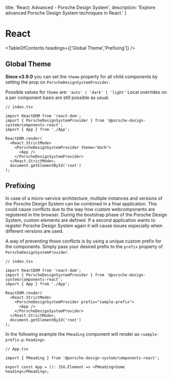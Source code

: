 
  title: 'React: Advanced - Porsche Design System',
  description: 'Explore advanced Porsche Design System techniques in React.'
}

# React

<TableOfContents headings={['Global Theme','Prefixing']} />

## Global Theme

**Since v3.9.0** you can set the `theme` property for all child components by setting the prop on
`PorscheDesignSystemProvider`.

Possible values for `theme` are: `'auto' | 'dark' | 'light'`
Local overrides on a per component basis are still possible as usual.

```tsx
// index.tsx

import ReactDOM from 'react-dom';
import { PorscheDesignSystemProvider } from '@porsche-design-system/components-react';
import { App } from './App';

ReactDOM.render(
  <React.StrictMode>
    <PorscheDesignSystemProvider theme="dark">
      <App />
    </PorscheDesignSystemProvider>
  </React.StrictMode>,
  document.getElementById('root')
);
```

## Prefixing

In case of a micro-service architecture, multiple instances and versions of the Porsche Design System can be combined in
a final application. This could cause conflicts due to the way how custom webcomponents are registered in the browser.
During the bootstrap phase of the Porsche Design System, custom elements are defined. If a second application wants to
register Porsche Design System again it will cause issues especially when different versions are used.

A way of preventing those conflicts is by using a unique custom prefix for the components. Simply pass your desired
prefix to the `prefix` property of `PorscheDesignSystemProvider`.

```tsx
// index.tsx

import ReactDOM from 'react-dom';
import { PorscheDesignSystemProvider } from '@porsche-design-system/components-react';
import { App } from './App';

ReactDOM.render(
  <React.StrictMode>
    <PorscheDesignSystemProvider prefix="sample-prefix">
      <App />
    </PorscheDesignSystemProvider>
  </React.StrictMode>,
  document.getElementById('root')
);
```

In the following example the `PHeading` component will render as `<sample-prefix-p-heading>`.

```tsx
// App.tsx

import { PHeading } from '@porsche-design-system/components-react';

export const App = (): JSX.Element => <PHeading>Some heading</PHeading>;
```

